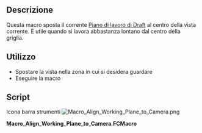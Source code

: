 <languages/>

{{Macro/it
|Name=Macro Align Working Plane to Camera
|Icon=Macro_Align_Working_Plane_to_Camera.png
|Translate=Allinea il piano di lavoro alla camera
|Description=Questa macro sposta il corrente [[Draft SelectPlane/it|Piano di lavoro di Draft]] al centro della vista corrente |Author=yorik
|Version=1.0
|Date=2017-05-10
|Download=[https://www.freecadweb.org/wiki/images/0/01/Macro_Align_Working_Plane_to_Camera.png ToolBar Icon]
|FCVersion=Tutte
|SeeAlso=[[Macro_Align_Camera_to_Working_Plane/it|Macro Align Camera to Working Plane]] [[File:Macro_Align_Camera_to_Working_Plane.png|24px|Macro Align Camera to Working Plane]]
}}

<span id="Description"></span>
==Descrizione==

Questa macro sposta il corrente [[Draft SelectPlane/it|Piano di lavoro di Draft]] al centro della vista corrente. È utile quando si lavora abbastanza lontano dal centro della griglia.

<span id="Usage"></span>
==Utilizzo==

* Spostare la vista nella zona in cui si desidera guardare
* Eseguire la macro

==Script==

Icona barra strumenti
[[Image:Macro_Align_Working_Plane_to_Camera.png]]

'''Macro_Align_Working_Plane_to_Camera.FCMacro'''

{{MacroCode|code=
import FreeCAD,FreeCADGui
cam = FreeCAD.Vector(FreeCADGui.ActiveDocument.ActiveView.getCameraNode().position.getValue().getValue())
pos = FreeCAD.DraftWorkingPlane.projectPoint(cam)
FreeCAD.DraftWorkingPlane.position = pos
FreeCADGui.Snapper.setGrid()
}}

{{clear}}